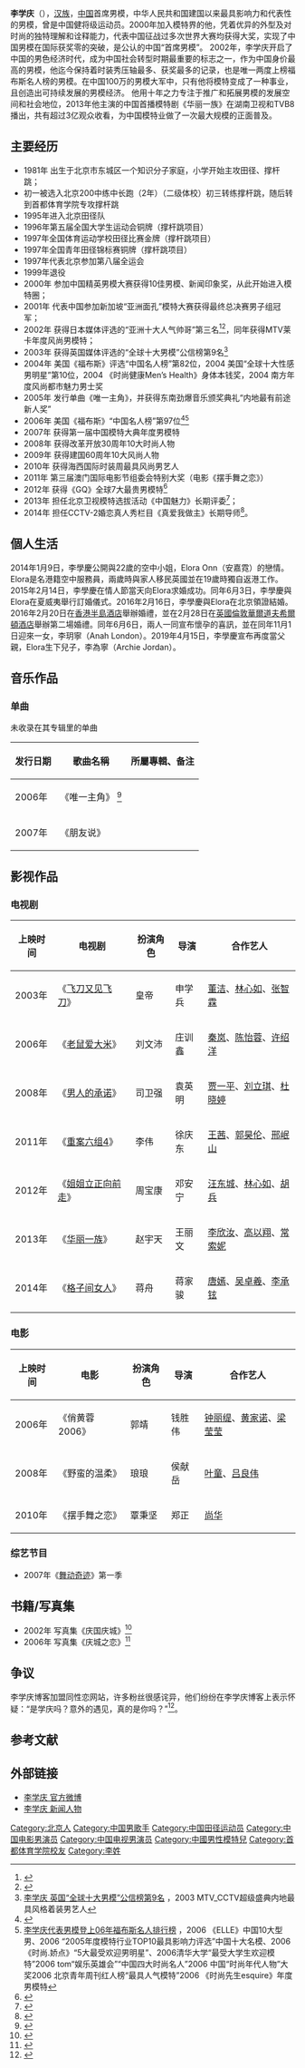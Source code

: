 {{艺人
| 姓名 = 李学庆
| 类型 = 男艺人
| 图片 =

 
| 图片简介 =  
| 原名 =   
| 英文名 = Jed Lee
| 罗马拼音 = Li Xueqing
| 国籍 = {{PRC}} 
| 民族 = [[汉族|汉族]]
| 出生日期 = {{birth date and age|1981|10|1}}
| 出生地點 = {{CHN}}[[北京市|北京市]][[东城区|东城区]] 
| 配偶 = {{marriage|Elora（安嘉霓）|2016}}
| 兒女 = 1女1子
| 职业     = [[歌手|歌手]]、[[演员|演员]]、[[模特|模特]]、[[运动员|运动员]]、[[艺人|艺人]]
| 语言     = [[汉语|汉语]] 
| 教育程度 = [[首都体育学院|首都体育学院]] 
| 宗教信仰 = 
| 音乐类型 = [[华语流行|华语流行]]
| 活跃年代 = 2000年至今
| 唱片公司 = [[盛世强音|盛世强音]]（2002-至今） 
| 经纪公司 = [[盛世强音|盛世强音]]（2002-至今） 
| 网站 = http://www.lixueqing.com  庆国庆城官方网站
| imdb = 5005944
}}

'''李学庆'''（{{bd|1981年|10月1日|catIdx=L李}}），[[汉族|汉族]]，[[中国|中国]]首席男模，中华人民共和国建国以来最具影响力和代表性的男模，曾是中国健将级运动员。2000年加入模特界的他，凭着优异的外型及对时尚的独特理解和诠释能力，代表中国征战过多次世界大赛均获得大奖，实现了中国男模在国际获奖零的突破，是公认的中国“首席男模”。
2002年，李学庆开启了中国的男色经济时代，成为中国社会转型时期最重要的标志之一，作为中国身价最高的男模，他迄今保持着时装秀压轴最多、获奖最多的记录，也是唯一两度上榜福布斯名人榜的男模。在中国100万的男模大军中，只有他将模特变成了一种事业，且创造出可持续发展的男模经济。
他用十年之力专注于推广和拓展男模的发展空间和社会地位，2013年他主演的中国首播模特剧《华丽一族》在湖南卫视和TVB8播出，共有超过3亿观众收看，为中国模特业做了一次最大规模的正面普及。

==主要经历==
*1981年 出生于北京市东城区一个知识分子家庭，小学开始主攻田径、撑杆跳；
*初一被选入北京200中练中长跑（2年）（二级体校）初三转练撑杆跳，随后转到首都体育学院专攻撑杆跳
*1995年进入北京田径队
*1996年第五届全国大学生运动会铜牌（撑杆跳项目）
*1997年全国体育运动学校田径比赛金牌（撑杆跳项目）
*1997年全国青年田径锦标赛铜牌（撑杆跳项目）
*1997年代表北京参加第八届全运会
*1999年退役
*2000年 参加中国精英男模大赛获得10佳男模、新闻印象奖，从此开始进入模特圈；
*2001年 代表中国参加新加坡“亚洲面孔”模特大赛获得最终总决赛男子组冠军；
*2002年 获得日本媒体评选的“亚洲十大人气帅哥”第三名<ref>{{Cite web |url=http://news.xinhuanet.com/newscenter/2002-09/23/content_571409.htm |title=王力宏荣登亚洲十大帅哥榜首 李学庆喜成探花郎 |access-date=2014-04-15 |archive-date=2004-12-13 |archive-url=https://web.archive.org/web/20041213054747/http://news.xinhuanet.com/newscenter/2002-09/23/content_571409.htm |dead-url=no }}</ref><ref>{{Cite web |url=http://ent.163.com/edit/020929/020929_136130.html |title=李学庆获“亚洲十大人气美男”季军 |access-date=2014-04-15 |archive-date=2014-04-16 |archive-url=https://web.archive.org/web/20140416182550/http://ent.163.com/edit/020929/020929_136130.html |dead-url=no }}</ref>，同年获得MTV莱卡年度风尚男模特；
*2003年 获得英国媒体评选的“全球十大男模”公信榜第9名<ref>[http://women.sohu.com/20080826/n259219695.shtml 李学庆 英国“全球十大男模”公信榜第9名] {{Wayback|url=http://women.sohu.com/20080826/n259219695.shtml |date=20140416181954 }}，2003 MTV_CCTV超级盛典内地最具风格着装男艺人</ref>
*2004年 美国《福布斯》评选“中国名人榜”第82位，2004 美国“全球十大性感男明星”第10位，2004 《时尚健康Men’s Health》身体本钱奖，2004 南方年度风尚都市魅力男士奖   
*2005年 发行单曲《唯一主角》，并获得东南劲爆音乐颁奖典礼“内地最有前途新人奖”
*2006年 美国《福布斯》“中国名人榜”第97位<ref>{{Cite web |url=http://ent.sina.com.cn/s/m/2006-03-09/12301010670.html |title=2006福布斯名人榜完全名单 |access-date=2014-04-15 |archive-date=2020-08-07 |archive-url=https://web.archive.org/web/20200807002731/http://ent.sina.com.cn/s/m/2006-03-09/12301010670.html |dead-url=no }}</ref><ref>[http://ent.sina.com.cn/s/m/2006-03-09/14461010760.html 李学庆代表男模登上06年福布斯名人排行榜] {{Wayback|url=http://ent.sina.com.cn/s/m/2006-03-09/14461010760.html |date=20190605183428 }}，2006 《ELLE》中国10大型男、2006 “2005年度模特行业TOP10最具影响力评选”中国十大名模、2006《时尚.娇点》“5大最受欢迎男明星”、2006清华大学“最受大学生欢迎模特”2006 tom“娱乐英雄会”“中国四大时尚名人”2006 中国“时尚年代人物”大奖2006  北京青年周刊红人榜“最具人气模特”2006  《时尚先生esquire》年度男模特</ref>
*2007年 获得第一届中国模特大典年度男模特
*2008年 获得改革开放30周年10大时尚人物
*2009年 获得建国60周年10大风尚人物
*2010年 获得海西国际时装周最具风尚男艺人
*2011年 第三届澳门国际电影节组委会特别大奖（电影《摆手舞之恋》） 
*2012年 获得《GQ》全球7大最贵男模特<ref>{{Cite web |url=http://ent.sina.com.cn/s/m/2012-08-09/16063707526.shtml |title=李学庆登《GQ》获评7大最贵男模 |access-date=2014-04-15 |archive-date=2019-06-08 |archive-url=https://web.archive.org/web/20190608122740/http://ent.sina.com.cn/s/m/2012-08-09/16063707526.shtml |dead-url=no }}</ref>
*2013年 担任北京卫视模特选拔活动《中国魅力》长期评委<ref>{{Cite web |url=http://ent.163.com/14/0114/10/9IHT7V5200032DGD.html |title=李学庆被誉金牌导师 加盟《中国魅力》带出冠军 |access-date=2014-04-15 |archive-date=2019-06-13 |archive-url=https://web.archive.org/web/20190613152149/http://ent.163.com/14/0114/10/9IHT7V5200032DGD.html |dead-url=no }}</ref>；
*2014年 担任CCTV-2婚恋真人秀栏目《真爱我做主》长期导师<ref>{{Cite web |url=http://ent.qq.com/a/20140213/012153.htm |title=央视首播婚恋真人秀 李银河李学庆等出任导师 |access-date=2014-04-15 |archive-date=2019-06-29 |archive-url=https://web.archive.org/web/20190629020338/https://ent.qq.com/a/20140213/012153.htm |dead-url=no }}</ref>。

== 個人生活 ==
2014年1月9日，李學慶公開與22歲的空中小姐，Elora Onn（安嘉霓）的戀情。Elora是名港籍空中服務員，兩歲時與家人移民英國並在19歲時獨自返港工作。2015年2月14日，李學慶在情人節當天向Elora求婚成功。同年6月3日，李學慶與Elora在夏威夷舉行訂婚儀式。2016年2月16日，李學慶與Elora在北京領證結婚。2016年2月20日在[[香港半島酒店|香港半島酒店]]舉辦婚禮，並在2月28日在[[英國|英國]][[倫敦華爾道夫希爾頓酒店|倫敦華爾道夫希爾頓酒店]]舉辦第二場婚禮。同年6月6日，兩人一同宣布懷孕的喜訊，並在同年11月1日迎來一女，李玥寧（Anah London）。2019年4月15日，李學慶宣布再度當父親，Elora生下兒子，李為寧（Archie Jordan）。

==音乐作品==
===单曲===
未收录在其专辑里的单曲
{| class="wikitable"
|-
! 发行日期  !! 歌曲名稱 !! 所屬專輯、备注 
|-
| 2006年  || 《唯一主角》 <ref>{{Cite web |url=http://gzdsb.gog.com.cn/system/2006/03/30/000956329.shtml |title=亚洲首席男模进军“全能艺人” 李学庆首张单曲贵阳首播 |access-date=2014-04-15 |archive-date=2014-04-16 |archive-url=https://web.archive.org/web/20140416182032/http://gzdsb.gog.com.cn/system/2006/03/30/000956329.shtml |dead-url=no }}</ref>|| 
|-
| 2007年  || 《朋友说》 ||  
|}

==影视作品==
===电视剧===
{| class="wikitable"
|-
! 上映时间 !! 电视剧 !! 扮演角色 !!导演 !!合作艺人
|-
| 2003年 || 《[[飞刀又见飞刀|飞刀又见飞刀]]》 || 皇帝 ||申学兵 ||[[董洁|董洁]]、[[林心如|林心如]]、[[张智霖|张智霖]]
|-
| 2006年 || 《[[老鼠爱大米_(电视剧)|老鼠爱大米]]》 || 刘文沛 ||庄训鑫 ||[[秦岚|秦岚]]、[[陈怡蓉|陈怡蓉]]、[[许绍洋|许绍洋]]
|-
| 2008年 || 《[[男人的承诺|男人的承诺]]》 || 司卫强 ||袁英明 ||[[贾一平|贾一平]]、[[刘立琪|刘立琪]]、[[杜晓婷|杜晓婷]]
|-
| 2011年 || 《[[重案六组4|重案六组4]]》 ||  李伟 ||徐庆东 ||[[王茜|王茜]]、[[郭昊伦|郭昊伦]]、[[邢岷山|邢岷山]]
|-
| 2012年 || 《[[姐姐立正向前走|姐姐立正向前走]]》 || 周宝康 ||邓安宁 ||[[汪东城|汪东城]]、[[林心如|林心如]]、[[胡兵|胡兵]]
|-
| 2013年 || 《[[華麗一族_(2013年電視劇)|华丽一族]]》 || 赵宇天 ||王丽文 ||[[李欣汝|李欣汝]]、[[高以翔|高以翔]]、[[常索妮|常索妮]]
|-
| 2014年 || 《[[格子间女人|格子间女人]]》 || 蒋舟 ||蒋家骏 ||[[唐嫣|唐嫣]]、[[吴卓羲|吴卓羲]]、[[李承铉|李承铉]]
|}

===电影===
{| class="wikitable"
|-
! 上映时间 !! 电影 !! 扮演角色 !!导演 !!合作艺人
|-
| 2006年 || 《俏黄蓉2006》 || 郭靖 || 钱胜伟 ||[[钟丽缇|钟丽缇]]、[[黄家诺|黄家诺]]、[[梁莹莹|梁莹莹]]  
|-
| 2008年 || 《野蛮的温柔》 || 琅琅 || 侯献岳 ||[[叶童|叶童]]、[[吕良伟|吕良伟]] 
|-
| 2010年 || 《摆手舞之恋》 || 覃秉坚 || 郑正 ||[[尚华|尚华]] 
|}  

===综艺节目===
*2007年《[[舞动奇迹|舞动奇迹]]》第一季
==书籍/写真集==
*2002年 写真集《庆国庆城》<ref>{{Cite web |url=http://ent.sina.com.cn/s/m/2002-08-29/092297921.html |title=李学庆推出非卖写真 百变男模直欲《庆国庆城》 |access-date=2014-04-15 |archive-date=2019-06-13 |archive-url=https://web.archive.org/web/20190613171338/http://ent.sina.com.cn/s/m/2002-08-29/092297921.html |dead-url=no }}</ref> 
*2006年 写真集《庆城之恋》<ref>{{Cite web |url=http://gb.cri.cn/6851/2005/10/26/113@754846.htm |title=李学庆《庆城之恋》魔幻天使写真曝光 |access-date=2014-04-15 |archive-date=2016-03-04 |archive-url=https://web.archive.org/web/20160304122926/http://gb.cri.cn/6851/2005/10/26/113@754846.htm |dead-url=no }}</ref>

==争议==
李学庆博客加盟同性恋网站，许多粉丝很感诧异，他们纷纷在李学庆博客上表示怀疑：“是学庆吗？意外的遇见，真的是你吗？”<ref>{{Cite web |url=http://ent.qq.com/a/20060217/000078.htm |title=李学庆博客打“同性恋”牌 |access-date=2014-04-15 |archive-date=2014-04-16 |archive-url=https://web.archive.org/web/20140416181800/http://ent.qq.com/a/20060217/000078.htm |dead-url=no }}</ref>。

==参考文献==
{{reflist}}

==外部链接== 
*[http://weibo.com/jedlee 李学庆 官方微博] {{Wayback|url=http://weibo.com/jedlee |date=20140417015230 }}
*[http://news.baidu.com/renwu/lixueqing 李学庆 新闻人物]{{dead link|date=2018年3月 |bot=InternetArchiveBot |fix-attempted=yes }}  
  
{{DEFAULTSORT:L李}}
[[Category:北京人|Category:北京人]]
[[Category:中国男歌手|Category:中国男歌手]]
[[Category:中国田径运动员|Category:中国田径运动员]]
[[Category:中国电影男演员|Category:中国电影男演员]]
[[Category:中国电视男演员|Category:中国电视男演员]]
[[Category:中國男性模特兒|Category:中國男性模特兒]]
[[Category:首都体育学院校友|Category:首都体育学院校友]]
[[Category:李姓|Category:李姓]]